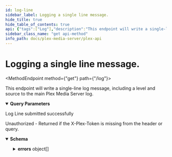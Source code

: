 ```yaml
---
id: log-line
sidebar_label: Logging a single line message.
hide_title: true
hide_table_of_contents: true
api: {"tags":["Log"],"description":"This endpoint will write a single-line log message, including a level and source to the main Plex Media Server log.\n","operationId":"logLine","parameters":[{"name":"level","description":"An integer log level to write to the PMS log with.  \n0: Error  \n1: Warning  \n2: Info \n3: Debug  \n4: Verbose\n","in":"query","schema":{"type":"number","enum":[0,1,2,3,4]},"required":true},{"name":"message","description":"The text of the message to write to the log.","in":"query","schema":{"type":"string","example":""},"required":true},{"name":"source","description":"a string indicating the source of the message.","in":"query","schema":{"type":"string","example":""},"required":true}],"responses":{"200":{"description":"Log Line submitted successfully"},"401":{"description":"Unauthorized - Returned if the X-Plex-Token is missing from the header or query.","content":{"application/json":{"schema":{"type":"object","properties":{"errors":{"type":"array","items":{"type":"object","properties":{"code":{"type":"number","example":1001},"message":{"type":"string","example":"User could not be authenticated"},"status":{"type":"number","example":401}}}}}}}}}},"method":"get","path":"/log","servers":[{"url":"http://{Local IP}:{Port}","variables":{"Local IP":{"default":"10.10.10.47","description":"The Local IP Address of your plex server"},"Port":{"default":"32400","description":"The port to access your plex server"}}},{"url":"https://{Local IP}:{Port}","variables":{"Local IP":{"default":"10.10.10.47","description":"The Local IP Address of your plex server"},"Port":{"default":"32400","description":"The port to access your plex server"}}}],"security":[{"Token":[],"ClientIdentifier":[],"Device":[],"DeviceName":[],"Platform":[],"PlatformVersion":[],"Product":[],"Version":[]}],"securitySchemes":{"Token":{"description":"Plex Authentication Token","type":"apiKey","in":"header","name":"X-Plex-Token"},"ClientIdentifier":{"description":"Plex Authentication Token","type":"apiKey","in":"header","name":"X-Plex-Client-Identifier"},"DeviceName":{"description":"Primary name for the device eg. `Plex Web (Chrome)`","type":"apiKey","in":"header","name":"X-Plex-Device-Name"},"Device":{"description":"The type of device your application is running on\nDevice name and or model number, eg `iPhone3,2`, `Motorola XOOM™`, `LG5200TV`\n","type":"apiKey","in":"header","name":"X-Plex-Device"},"PlatformVersion":{"description":"Operating system version\neg `4.3.1`, `10.6.7`, `3.2`\n","type":"apiKey","in":"header","name":"X-Plex-Platform-Version"},"Platform":{"description":"Platform name \neg: `Web`, `iOS`, `MacOSX`, `Android`, `LG`\n","type":"apiKey","in":"header","name":"X-Plex-Platform"},"Product":{"description":"Plex application name \neg: `Laika`, `Plex Media Server`, `Media Link`\n","type":"apiKey","in":"header","name":"X-Plex-Product"},"Version":{"description":"Plex application version number","type":"apiKey","in":"header","name":"X-Plex-Version"}},"info":{"title":"Plex-API","summary":"A Plex Media Server API Map","description":"An Open API Spec for interacting with Plex.tv and Plex Servers","version":"0.0.3","contact":{"name":"Luke Hagar","url":"https://www.LukeHagar.com","email":"Lukeslakemail@gmail.com"},"license":{"name":"MIT","identifier":"MIT","url":"https://opensource.org/licenses/MIT"}},"postman":{"name":"Logging a single line message.","description":{"content":"This endpoint will write a single-line log message, including a level and source to the main Plex Media Server log.\n","type":"text/plain"},"url":{"path":["log"],"host":["{{baseUrl}}"],"query":[{"disabled":false,"description":{"content":"(Required) An integer log level to write to the PMS log with.  \n0: Error  \n1: Warning  \n2: Info \n3: Debug  \n4: Verbose\n","type":"text/plain"},"key":"level","value":""},{"disabled":false,"description":{"content":"(Required) The text of the message to write to the log.","type":"text/plain"},"key":"message","value":""},{"disabled":false,"description":{"content":"(Required) a string indicating the source of the message.","type":"text/plain"},"key":"source","value":""}],"variable":[]},"header":[{"key":"Accept","value":"application/json"}],"method":"GET"}}
sidebar_class_name: "get api-method"
info_path: docs/plex-media-server/plex-api
---
```



<h1 className={"openapi__heading"}>Logging a single line message.</h1>

<MethodEndpoint method={"get"} path={"/log"}></MethodEndpoint>



This endpoint will write a single-line log message, including a level and source to the main Plex Media Server log.


<details style={{"marginBottom":"1rem"}} className={"openapi-markdown__details"} data-collapsed={false} open={true}><summary style={{}}><strong>Query Parameters</strong></summary><div><ul><ParamsItem className={"paramsItem"} param={{"name":"level","description":"An integer log level to write to the PMS log with.  \n0: Error  \n1: Warning  \n2: Info \n3: Debug  \n4: Verbose\n","in":"query","schema":{"type":"number","enum":[0,1,2,3,4]},"required":true}}></ParamsItem><ParamsItem className={"paramsItem"} param={{"name":"message","description":"The text of the message to write to the log.","in":"query","schema":{"type":"string","example":""},"required":true}}></ParamsItem><ParamsItem className={"paramsItem"} param={{"name":"source","description":"a string indicating the source of the message.","in":"query","schema":{"type":"string","example":""},"required":true}}></ParamsItem></ul></div></details><div><div><ApiTabs><TabItem label={"200"} value={"200"}><div>

Log Line submitted successfully

</div><div></div></TabItem><TabItem label={"401"} value={"401"}><div>

Unauthorized - Returned if the X-Plex-Token is missing from the header or query.

</div><div><MimeTabs className={"openapi-tabs__mime"} schemaType={"response"}><TabItem label={"application/json"} value={"application/json"}><SchemaTabs className={"openapi-tabs__schema"}><TabItem label={"Schema"} value={"Schema"}><details style={{}} className={"openapi-markdown__details"} data-collapsed={false} open={true}><summary style={{"textAlign":"left"}}><strong>Schema</strong></summary><div style={{"textAlign":"left","marginLeft":"1rem"}}></div><ul style={{"marginLeft":"1rem"}}><SchemaItem collapsible={true} className={"schemaItem"}><details style={{}} className={"openapi-markdown__details"}><summary style={{}}><strong>errors</strong><span style={{"opacity":"0.6"}}> object[]</span></summary><div style={{"marginLeft":"1rem"}}><li><div style={{"fontSize":"var(--ifm-code-font-size)","opacity":"0.6","marginLeft":"-.5rem","paddingBottom":".5rem"}}>Array [</div></li><SchemaItem collapsible={false} name={"code"} required={false} schemaName={"number"} qualifierMessage={undefined} schema={{"type":"number","example":1001}}></SchemaItem><SchemaItem collapsible={false} name={"message"} required={false} schemaName={"string"} qualifierMessage={undefined} schema={{"type":"string","example":"User could not be authenticated"}}></SchemaItem><SchemaItem collapsible={false} name={"status"} required={false} schemaName={"number"} qualifierMessage={undefined} schema={{"type":"number","example":401}}></SchemaItem><li><div style={{"fontSize":"var(--ifm-code-font-size)","opacity":"0.6","marginLeft":"-.5rem"}}>]</div></li></div></details></SchemaItem></ul></details></TabItem><TabItem label={"Example (from schema)"} value={"Example (from schema)"}><ResponseSamples responseExample={"{\n  \"errors\": [\n    {\n      \"code\": 1001,\n      \"message\": \"User could not be authenticated\",\n      \"status\": 401\n    }\n  ]\n}"} language={"json"}></ResponseSamples></TabItem></SchemaTabs></TabItem></MimeTabs></div></TabItem></ApiTabs></div></div>